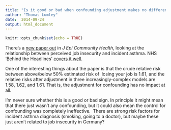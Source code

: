 ```yaml
---
title: "Is it good or bad when confounding adjustment makes no difference?"
author: "Thomas Lumley"
date:  2014-09-24
output: html_document
---
```


```r
knitr::opts_chunk$set(echo = TRUE)
```
 There's a [new paper out](http://jech.bmj.com/content/early/2014/08/08/jech-2014-204274.abstract?sid=255c088d-fa9a-4538-b8d5-2686b5ca0358) in _J Epi Community Health_, looking at the relationship between perceived job insecurity and incident asthma. NHS 'Behind the Headlines' [covers it well](http://www.nhs.uk/news/2014/09September/Pages/Job-insecurity-may-increase-adult-asthma-risk.aspx).

One of the interesting things about the paper is that the crude relative risk between above/below 50% estimated risk of  losing your job is 1.61, and the relative risks after adjustment in three increasingly-complex models are 1.58, 1.62, and 1.61. That is, the adjustment for confounding has no impact at all.

I'm never sure whether this is a good or bad sign. In principle it might mean that there just wasn't any confounding, but it could also mean the control for confounding was completely ineffective.  There are strong risk factors for incident asthma diagnosis (smoking, going to a doctor), but maybe these just aren't related to job insecurity in Germany?

